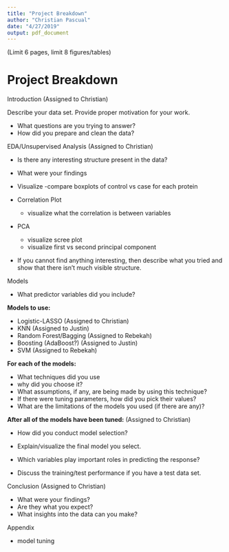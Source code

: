 ```yaml
---
title: "Project Breakdown"
author: "Christian Pascual"
date: "4/27/2019"
output: pdf_document
---
```


(Limit 6 pages, limit 8 figures/tables)

# Project Breakdown

Introduction (Assigned to Christian)

Describe your data set. Provide proper motivation for your work.

- What questions are you trying to answer?
- How did you prepare and clean the data?

EDA/Unsupervised Analysis (Assigned to Christian)

- Is there any interesting structure present in the data?
- What were your findings

- Visualize
  -compare boxplots of control vs case for each protein

- Correlation Plot
  - visualize what the correlation is between variables

- PCA
  - visualize scree plot
  - visualize first vs second principal component

* If you cannot find anything interesting, then describe what you tried and show that there isn’t much visible structure. 

Models

- What predictor variables did you include?

**Models to use:**

- Logistic-LASSO (Assigned to Christian)
- KNN (Assigned to Justin)
- Random Forest/Bagging (Assigned to Rebekah)
- Boosting (AdaBoost?) (Assigned to Justin)
- SVM (Assigned to Rebekah)

**For each of the models:**

- What techniques did you use
- why did you choose it? 
- What assumptions, if any, are being made by using this technique?
- If there were tuning parameters, how did you pick their values?
- What are the limitations of the models you used (if there are any)?

**After all of the models have been tuned:** (Assigned to Christian)

- How did you conduct model selection?
- Explain/visualize the final model you select.
- Which variables play important roles in predicting the response?

- Discuss the training/test performance if you have a test data set.

Conclusion (Assigned to Christian)

- What were your findings? 
- Are they what you expect? 
- What insights into the data can you make?

Appendix 

- model tuning 
